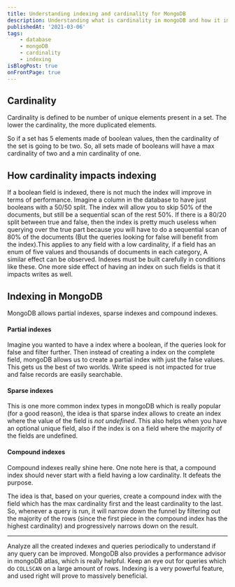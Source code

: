 ```yaml
---
title: Understanding indexing and cardinality for MongoDB
description: Understanding what is cardinality in mongoDB and how it impacts indexing in mongoDB
publishedAt: '2021-03-06'
tags:
    - database
    - mongoDB
    - cardinality
    - indexing
isBlogPost: true
onFrontPage: true
---
```


## Cardinality

Cardinality is defined to be number of unique elements present in a set. The lower the cardinality, the more
duplicated elements.

So if a set has 5 elements made of boolean values, then the cardinality of the set is going to be two. So, all sets
made of booleans will have a max cardinality of two and a min cardinality of one.

## How cardinality impacts indexing

If a boolean field is indexed, there is not much the index will improve in terms of performance. Imagine a column in
the database to have just booleans with a 50/50 split. The index will allow you to skip 50% of the documents, but still
be a sequential scan of the rest 50%. If there is a 80/20 split between true and false, then the index is pretty much
useless when querying over the true part because you will have to do a sequential scan of 80% of the documents (But the
queries looking for false will benefit from the index).This applies to any field with a low cardinality, if a field has
an enum of five values and thousands of documents in each category, A similar effect can be observed. Indexes must be
built carefully in conditions like these. One more side effect of having an index on such fields is that it impacts
writes as well.

## Indexing in MongoDB

MongoDB allows partial indexes, sparse indexes and compound indexes.

#### Partial indexes

Imagine you wanted to have a index where a boolean, if the queries look for false and filter further. Then instead of
creating a index on the complete field, mongoDB allows us to create a partial index with just the false values. This
gets us the best of two worlds. Write speed is not impacted for true and false records are easily searchable.

#### Sparse indexes

This is one more common index types in mongoDB which is really popular (for a good reason), the idea is that sparse
index allows to create an index where the value of the field is _not undefined_. This also helps when you have an
optional unique field, also if the index is on a field where the majority of the fields are undefined.

#### Compound indexes

Compound indexes really shine here. One note here is that, a compound index should never start with a field having a
low cardinality. It defeats the purpose.

The idea is that, based on your queries, create a compound index with the field which has the max cardinality first and
the least cardinality to the last. So, whenever a query is run, it will narrow down the funnel by filtering out the
majority of the rows (since the first piece in the compound index has the highest cardinality) and progressively narrows
down on the result.

---

Analyze all the created indexes and queries periodically to understand if any query can be improved. MongoDB also
provides a performance advisor in mongoDB atlas, which is really helpful. Keep an eye out for queries which do
`COLLSCAN` on a large amount of rows. Indexing is a very powerful feature, and used right will prove to massively
beneficial.
